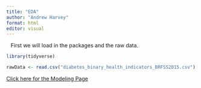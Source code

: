 ```yaml
---
title: "EDA"
author: "Andrew Harvey"
format: html
editor: visual
---
```


|    First we will load in the packages and the raw data.

```r
library(tidyverse)

rawData <- read.csv("diabetes_binary_health_indicators_BRFSS2015.csv")
```


[Click here for the Modeling Page](Modeling.html)